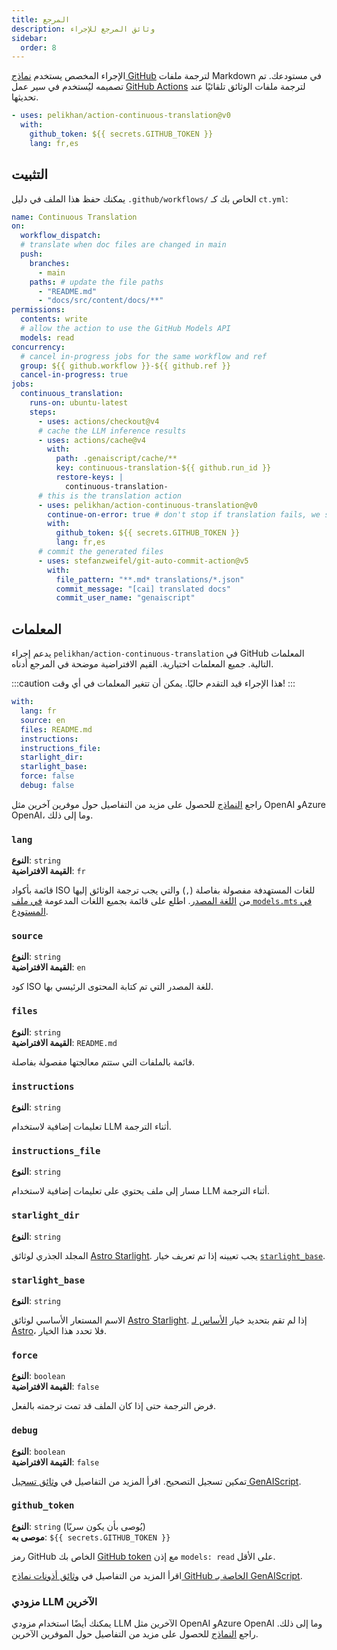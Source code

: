 ```yaml
---
title: المرجع
description: وثائق المرجع للإجراء
sidebar:
  order: 8
---
```


الإجراء المخصص يستخدم [نماذج GitHub](https://github.com/models) لترجمة ملفات Markdown في مستودعك.
تم تصميمه ليُستخدم في سير عمل [GitHub Actions](https://docs.github.com/en/actions) لترجمة ملفات الوثائق تلقائيًا عند تحديثها.

```yaml title=".github/workflows/ct.yml"
- uses: pelikhan/action-continuous-translation@v0
  with:
    github_token: ${{ secrets.GITHUB_TOKEN }}
    lang: fr,es
```

## التثبيت

يمكنك حفظ هذا الملف في دليل `.github/workflows/` الخاص بك كـ `ct.yml`:

```yaml title=".github/workflows/ct.yml" wrap
name: Continuous Translation
on:
  workflow_dispatch:
  # translate when doc files are changed in main
  push:
    branches:
      - main
    paths: # update the file paths
      - "README.md"
      - "docs/src/content/docs/**"
permissions:
  contents: write
  # allow the action to use the GitHub Models API
  models: read
concurrency:
  # cancel in-progress jobs for the same workflow and ref
  group: ${{ github.workflow }}-${{ github.ref }}
  cancel-in-progress: true
jobs:
  continuous_translation:
    runs-on: ubuntu-latest
    steps:
      - uses: actions/checkout@v4
      # cache the LLM inference results
      - uses: actions/cache@v4
        with:
          path: .genaiscript/cache/**
          key: continuous-translation-${{ github.run_id }}
          restore-keys: |
            continuous-translation-
      # this is the translation action
      - uses: pelikhan/action-continuous-translation@v0
        continue-on-error: true # don't stop if translation fails, we still need to store the cache
        with:
          github_token: ${{ secrets.GITHUB_TOKEN }}
          lang: fr,es
      # commit the generated files
      - uses: stefanzweifel/git-auto-commit-action@v5
        with:
          file_pattern: "**.md* translations/*.json"
          commit_message: "[cai] translated docs"
          commit_user_name: "genaiscript"
```

## المعلمات

يدعم إجراء `pelikhan/action-continuous-translation` في GitHub المعلمات التالية.
جميع المعلمات اختيارية.
القيم الافتراضية موضحة في المرجع أدناه.

:::caution
هذا الإجراء قيد التقدم حاليًا. يمكن أن تتغير المعلمات في أي وقت!
:::

```yaml
with:
  lang: fr
  source: en
  files: README.md
  instructions:
  instructions_file:
  starlight_dir:
  starlight_base:
  force: false
  debug: false
```

راجع [النماذج](../../reference/models/) للحصول على مزيد من التفاصيل حول موفرين آخرين مثل OpenAI وAzure OpenAI، وما إلى ذلك.

### `lang`

**النوع**: `string`\
**القيمة الافتراضية**: `fr`

قائمة بأكواد ISO للغات المستهدفة مفصولة بفاصلة (`,`) والتي يجب ترجمة الوثائق إليها من [اللغة المصدر](#source).
اطلع على قائمة بجميع اللغات المدعومة [في ملف `models.mts` في المستودع](https://github.com/pelikhan/action-continuous-translation/blob/main/genaisrc/src/models.mts).

### `source`

**النوع**: `string`\
**القيمة الافتراضية**: `en`

كود ISO للغة المصدر التي تم كتابة المحتوى الرئيسي بها.

### `files`

**النوع**: `string`\
**القيمة الافتراضية**: `README.md`

قائمة بالملفات التي ستتم معالجتها مفصولة بفاصلة.

### `instructions`

**النوع**: `string`

تعليمات إضافية لاستخدام LLM أثناء الترجمة.

### `instructions_file`

**النوع**: `string`

مسار إلى ملف يحتوي على تعليمات إضافية لاستخدام LLM أثناء الترجمة.

### `starlight_dir`

**النوع**: `string`

المجلد الجذري لوثائق [Astro Starlight](../../reference/astro-starlight/).
يجب تعيينه إذا تم تعريف خيار [`starlight_base`](#starlight_base).

### `starlight_base`

**النوع**: `string`

الاسم المستعار الأساسي لوثائق [Astro Starlight](../../reference/astro-starlight/).
إذا لم تقم بتحديد خيار [الأساس لـ Astro](https://docs.astro.build/en/reference/configuration-reference/#base)، فلا تحدد هذا الخيار.

### `force`

**النوع**: `boolean`\
**القيمة الافتراضية**: `false`

فرض الترجمة حتى إذا كان الملف قد تمت ترجمته بالفعل.

### `debug`

**النوع**: `boolean`\
**القيمة الافتراضية**: `false`

تمكين تسجيل التصحيح.
اقرأ المزيد من التفاصيل في [وثائق تسجيل GenAIScript](https://microsoft.github.io/genaiscript/reference/scripts/logging/).

### `github_token`

**النوع**: `string` (يُوصى بأن يكون سريًا)\
**موصى به**: `${{ secrets.GITHUB_TOKEN }}`

رمز GitHub الخاص بك [GitHub token](https://github.com/settings/tokens) مع إذن `models: read` على الأقل.

اقرأ المزيد من التفاصيل في [وثائق أذونات نماذج GitHub الخاصة بـ GenAIScript](https://microsoft.github.io/genaiscript/reference/github-actions/#github-models-permissions).

### مزودي LLM الآخرين

يمكنك أيضًا استخدام مزودي LLM الآخرين مثل OpenAI وAzure OpenAI وما إلى ذلك.
راجع [النماذج](../../reference/models/) للحصول على مزيد من التفاصيل حول الموفرين الآخرين.
